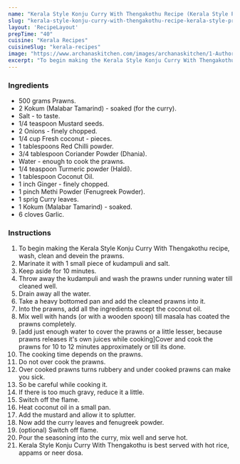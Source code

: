 ---
name: "Kerala Style Konju Curry With Thengakothu Recipe (Kerala Style Prawn Curry)"
slug: "kerala-style-konju-curry-with-thengakothu-recipe-kerala-style-prawn-curry"
layout: 'RecipeLayout'
prepTime: "40"
cuisine: "Kerala Recipes"
cuisineSlug: "kerala-recipes"
image: "https://www.archanaskitchen.com/images/archanaskitchen/1-Author/Donna_George/Prawn_Curry_In_A_Hurry__Kerala_Style_Konju_Curry_With_Thengakothu.jpg"
excerpt: "To begin making the Kerala Style Konju Curry With Thengakothu recipe, wash, clean and devein the prawns"
---

### Ingredients

- 500 grams Prawns.
- 2 Kokum (Malabar Tamarind) - soaked (for the curry).
- Salt - to taste.
- 1/4 teaspoon Mustard seeds.
- 2 Onions - finely chopped.
- 1/4 cup Fresh coconut - pieces.
- 1 tablespoons Red Chilli powder.
- 3/4 tablespoon Coriander Powder (Dhania).
- Water - enough to cook the prawns.
- 1/4 teaspoon Turmeric powder (Haldi).
- 1 tablespoon Coconut Oil.
- 1 inch Ginger - finely chopped.
- 1 pinch Methi Powder (Fenugreek Powder).
- 1 sprig Curry leaves.
- 1 Kokum (Malabar Tamarind) - soaked.
- 6 cloves Garlic.

### Instructions

1. To begin making the Kerala Style Konju Curry With Thengakothu recipe, wash, clean and devein the prawns.
1. Marinate it with 1 small piece of kudampuli and salt.
1. Keep aside for 10 minutes.
1. Throw away the kudampuli and wash the prawns under running water till cleaned well.
1. Drain away all the water.
1. Take a heavy bottomed pan and add the cleaned prawns into it.
1. Into the prawns, add all the ingredients except the coconut oil.
1. Mix well with hands (or with a wooden spoon) till masala has coated the prawns completely.
1. [add just enough water to cover the prawns or a little lesser, because prawns releases it's own juices while cooking]Cover and cook the prawns for 10 to 12 minutes approximately or till its done.
1. The cooking time depends on the prawns.
1. Do not over cook the prawns.
1. Over cooked prawns turns rubbery and under cooked prawns can make you sick.
1. So be careful while cooking it.
1. If there is too much gravy, reduce it a little.
1. Switch off the flame.
1. Heat coconut oil in a small pan.
1. Add the mustard and allow it to splutter.
1. Now add the curry leaves and fenugreek powder.
1. (optional) Switch off flame.
1. Pour the seasoning into the curry, mix well and serve hot.
1. Kerala Style Konju Curry With Thengakothu is best served with hot rice, appams or neer dosa.
